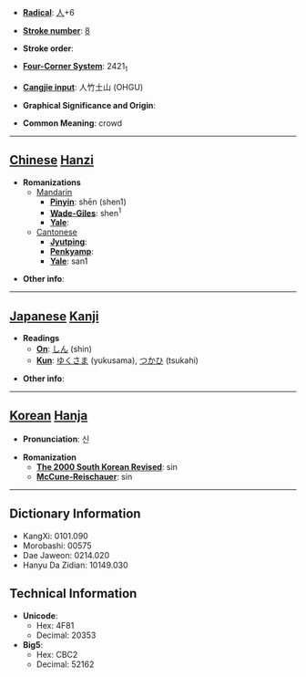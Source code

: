 * '''[[Wiktionary:Chinese radical index| Radical]]''': [[Wiktionary:Chinese radical index 人|人]]+6

* '''[[Wiktionary:Chinese total strokes index|Stroke number]]''': [[Wiktionary:Chinese total strokes index 8|8]]

* '''Stroke order''': 

* '''[[Wiktionary:Chinese four corner index|Four-Corner System]]''': 2421<sub>1</sub>

* '''[[Wiktionary:Chinese Cangjie index|Cangjie input]]''': 人竹土山 (OHGU)

* '''Graphical Significance and Origin''': 

* '''Common Meaning''': crowd

----

== [[Chinese]] [[Hanzi]] ==

* '''Romanizations'''
** [[Mandarin]]
*** '''[[Pinyin]]''': shēn (shen1)
*** '''[[Wade-Giles]]''': shen<sup>1</sup>
*** '''[[Yale]]''': 
**[[Cantonese]]
***'''[[Jyutping]]''':
***'''[[Penkyamp]]''': 
***'''[[Yale]]''': san1

* '''Other info''': 

----

== [[Japanese]] [[Kanji]] ==

* '''Readings'''
** '''[[On]]''': [[しん]] (shin)
** '''[[Kun]]''': [[ゆくさま]] (yukusama), [[つかひ]] (tsukahi)

* '''Other info''':  

----

== [[Korean]] [[Hanja]] ==

* '''Pronunciation''': 신

* '''Romanization'''
** '''[[The 2000 South Korean Revised Romanization|The 2000 South Korean Revised]]''': sin
** '''[[McCune-Reischauer]]''': sin

----

== Dictionary Information ==

* KangXi: 0101.090
* Morobashi: 00575
* Dae Jaweon: 0214.020
* Hanyu Da Zidian: 10149.030

== Technical Information ==

* '''Unicode''':
** Hex: 4F81
** Decimal: 20353
* '''Big5''':
** Hex: CBC2
** Decimal: 52162